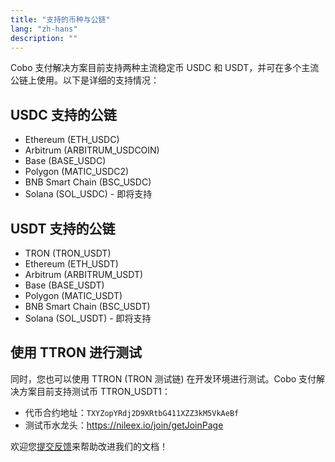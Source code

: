 ```yaml
---
title: "支持的币种与公链"
lang: "zh-hans"
description: ""
---
```


Cobo 支付解决方案目前支持两种主流稳定币 USDC 和 USDT，并可在多个主流公链上使用。以下是详细的支持情况：

## USDC 支持的公链
* Ethereum (ETH_USDC)
* Arbitrum (ARBITRUM_USDCOIN)
* Base (BASE_USDC)
* Polygon (MATIC_USDC2)
* BNB Smart Chain (BSC_USDC)
* Solana (SOL_USDC) - 即将支持

## USDT 支持的公链
* TRON (TRON_USDT)
* Ethereum (ETH_USDT)
* Arbitrum (ARBITRUM_USDT)
* Base (BASE_USDT)
* Polygon (MATIC_USDT) 
* BNB Smart Chain (BSC_USDT)
* Solana (SOL_USDT) - 即将支持

## 使用 TTRON 进行测试

同时，您也可以使用 TTRON (TRON 测试链) 在开发环境进行测试。Cobo 支付解决方案目前支持测试币 TTRON_USDT1：

* 代币合约地址：`TXYZopYRdj2D9XRtbG411XZZ3kM5VkAeBf`
* 测试币水龙头：https://nileex.io/join/getJoinPage

<Tip>欢迎您[提交反馈](https://forms.zohopublic.com/cobo/form/DocumentFeedbackForm/formperma/QvLOhxJv1_JMsJ-1dleZ8Itb_7rzN-LtgvsDdxosoVI)来帮助改进我们的文档！</Tip>